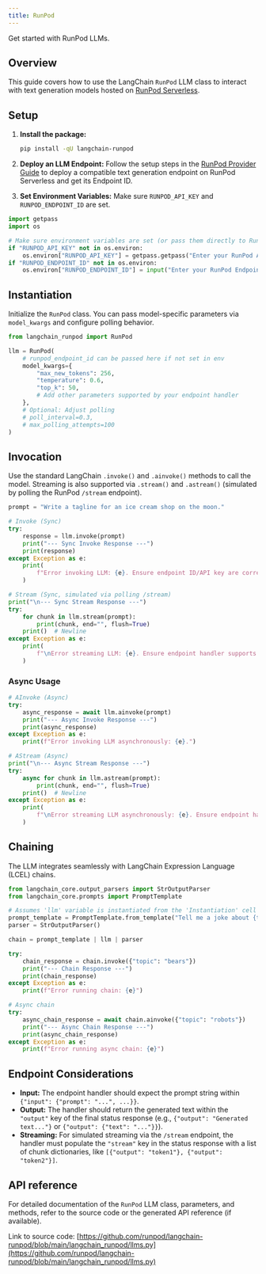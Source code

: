 ```yaml
---
title: RunPod
---
```


Get started with RunPod LLMs.

## Overview

This guide covers how to use the LangChain `RunPod` LLM class to interact with text generation models hosted on [RunPod Serverless](https://www.runpod.io/serverless-gpu).

## Setup

1. **Install the package:**

   ```bash
   pip install -qU langchain-runpod
   ```

2. **Deploy an LLM Endpoint:** Follow the setup steps in the [RunPod Provider Guide](/oss/python/integrations/providers/runpod#setup) to deploy a compatible text generation endpoint on RunPod Serverless and get its Endpoint ID.
3. **Set Environment Variables:** Make sure `RUNPOD_API_KEY` and `RUNPOD_ENDPOINT_ID` are set.

```python
import getpass
import os

# Make sure environment variables are set (or pass them directly to RunPod)
if "RUNPOD_API_KEY" not in os.environ:
    os.environ["RUNPOD_API_KEY"] = getpass.getpass("Enter your RunPod API Key: ")
if "RUNPOD_ENDPOINT_ID" not in os.environ:
    os.environ["RUNPOD_ENDPOINT_ID"] = input("Enter your RunPod Endpoint ID: ")
```

## Instantiation

Initialize the `RunPod` class. You can pass model-specific parameters via `model_kwargs` and configure polling behavior.

```python
from langchain_runpod import RunPod

llm = RunPod(
    # runpod_endpoint_id can be passed here if not set in env
    model_kwargs={
        "max_new_tokens": 256,
        "temperature": 0.6,
        "top_k": 50,
        # Add other parameters supported by your endpoint handler
    },
    # Optional: Adjust polling
    # poll_interval=0.3,
    # max_polling_attempts=100
)
```

## Invocation

Use the standard LangChain `.invoke()` and `.ainvoke()` methods to call the model. Streaming is also supported via `.stream()` and `.astream()` (simulated by polling the RunPod `/stream` endpoint).

```python
prompt = "Write a tagline for an ice cream shop on the moon."

# Invoke (Sync)
try:
    response = llm.invoke(prompt)
    print("--- Sync Invoke Response ---")
    print(response)
except Exception as e:
    print(
        f"Error invoking LLM: {e}. Ensure endpoint ID/API key are correct and endpoint is active/compatible."
    )
```

```python
# Stream (Sync, simulated via polling /stream)
print("\n--- Sync Stream Response ---")
try:
    for chunk in llm.stream(prompt):
        print(chunk, end="", flush=True)
    print()  # Newline
except Exception as e:
    print(
        f"\nError streaming LLM: {e}. Ensure endpoint handler supports streaming output format."
    )
```

### Async Usage

```python
# AInvoke (Async)
try:
    async_response = await llm.ainvoke(prompt)
    print("--- Async Invoke Response ---")
    print(async_response)
except Exception as e:
    print(f"Error invoking LLM asynchronously: {e}.")
```

```python
# AStream (Async)
print("\n--- Async Stream Response ---")
try:
    async for chunk in llm.astream(prompt):
        print(chunk, end="", flush=True)
    print()  # Newline
except Exception as e:
    print(
        f"\nError streaming LLM asynchronously: {e}. Ensure endpoint handler supports streaming output format."
    )
```

## Chaining

The LLM integrates seamlessly with LangChain Expression Language (LCEL) chains.

```python
from langchain_core.output_parsers import StrOutputParser
from langchain_core.prompts import PromptTemplate

# Assumes 'llm' variable is instantiated from the 'Instantiation' cell
prompt_template = PromptTemplate.from_template("Tell me a joke about {topic}")
parser = StrOutputParser()

chain = prompt_template | llm | parser

try:
    chain_response = chain.invoke({"topic": "bears"})
    print("--- Chain Response ---")
    print(chain_response)
except Exception as e:
    print(f"Error running chain: {e}")

# Async chain
try:
    async_chain_response = await chain.ainvoke({"topic": "robots"})
    print("--- Async Chain Response ---")
    print(async_chain_response)
except Exception as e:
    print(f"Error running async chain: {e}")
```

## Endpoint Considerations

- **Input:** The endpoint handler should expect the prompt string within `{"input": {"prompt": "...", ...}}`.
- **Output:** The handler should return the generated text within the `"output"` key of the final status response (e.g., `{"output": "Generated text..."}` or `{"output": {"text": "..."}}`).
- **Streaming:** For simulated streaming via the `/stream` endpoint, the handler must populate the `"stream"` key in the status response with a list of chunk dictionaries, like `[{"output": "token1"}, {"output": "token2"}]`.

## API reference

For detailed documentation of the `RunPod` LLM class, parameters, and methods, refer to the source code or the generated API reference (if available).

Link to source code: [https://github.com/runpod/langchain-runpod/blob/main/langchain_runpod/llms.py](https://github.com/runpod/langchain-runpod/blob/main/langchain_runpod/llms.py)
